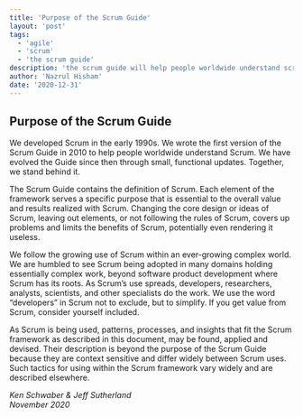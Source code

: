 ```yaml
---
title: 'Purpose of the Scrum Guide'
layout: 'post'
tags:
  - 'agile'
  - 'scrum'
  - 'the scrum guide'
description: 'the scrum guide will help people worldwide understand scrum'
author: 'Nazrul Hisham'
date: '2020-12-31'
---
```


## Purpose of the Scrum Guide

We developed Scrum in the early 1990s.
We wrote the first version of the Scrum Guide in 2010 to help people worldwide understand Scrum.
We have evolved the Guide since then through small, functional updates.
Together, we stand behind it.

The Scrum Guide contains the definition of Scrum.
Each element of the framework serves a specific purpose that is essential to the overall value and results realized with Scrum.
Changing the core design or ideas of Scrum, leaving out elements, or not following the rules of Scrum, covers up problems and limits the benefits of Scrum, potentially even rendering it useless.

We follow the growing use of Scrum within an ever-growing complex world.
We are humbled to see Scrum being adopted in many domains holding essentially complex work, beyond software product development where Scrum has its roots.
As Scrum’s use spreads, developers, researchers, analysts, scientists, and other specialists do the work. We use the word “developers” in Scrum not to exclude, but to simplify.
If you get value from Scrum, consider yourself included.

As Scrum is being used, patterns, processes, and insights that fit the Scrum framework as described in this document, may be found, applied and devised.
Their description is beyond the purpose of the Scrum Guide because they are context sensitive and differ widely between Scrum uses.
Such tactics for using within the Scrum framework vary widely and are described elsewhere.

*Ken Schwaber & Jeff Sutherland*  
*November 2020*
